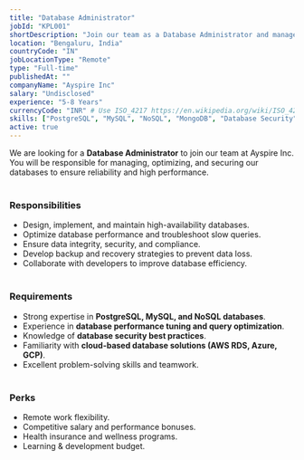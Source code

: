 ```yaml
---
title: "Database Administrator"
jobId: "KPL001"
shortDescription: "Join our team as a Database Administrator and manage high-performance databases."
location: "Bengaluru, India"
countryCode: "IN"
jobLocationType: "Remote"
type: "Full-time"
publishedAt: ""
companyName: "Ayspire Inc"
salary: "Undisclosed"
experience: "5-8 Years"
currencyCode: "INR" # Use ISO_4217 https://en.wikipedia.org/wiki/ISO_4217
skills: ["PostgreSQL", "MySQL", "NoSQL", "MongoDB", "Database Security", "SQL Performance Tuning"]
active: true
---
```


We are looking for a **Database Administrator** to join our team at Ayspire Inc. You will be responsible for managing, optimizing, and securing our databases to ensure reliability and high performance.
<br/><br/>

### **Responsibilities**
- Design, implement, and maintain high-availability databases.
- Optimize database performance and troubleshoot slow queries.
- Ensure data integrity, security, and compliance.
- Develop backup and recovery strategies to prevent data loss.
- Collaborate with developers to improve database efficiency.
<br/><br/>

### **Requirements**
- Strong expertise in **PostgreSQL, MySQL, and NoSQL databases**.
- Experience in **database performance tuning and query optimization**.
- Knowledge of **database security best practices**.
- Familiarity with **cloud-based database solutions (AWS RDS, Azure, GCP)**.
- Excellent problem-solving skills and teamwork.
<br/><br/>

### **Perks**
- Remote work flexibility.
- Competitive salary and performance bonuses.
- Health insurance and wellness programs.
- Learning & development budget.
<br/><br/>
